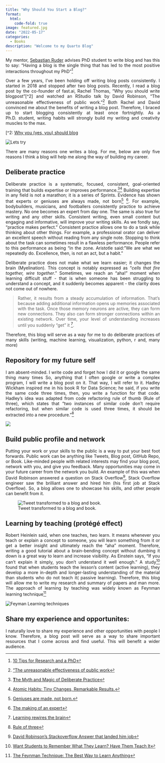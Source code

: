 ```yaml
---
title: "Why Should You Start a Blog?"
format:
  html:
    code-fold: true
image: featured.jpg
date: "2022-05-17"
categories:   
  - Books
description: "Welcome to my Quarto Blog"
---
```


My mentor, [Sebastian Ruder](https://ruder.io) advises PhD student to write blog and has this to say: "Having a blog is the single thing that has led to the most positive interactions throughout my PhD"[^1]

[^1]: [10 Tips for Research and a PhD](https://ruder.io/10-tips-for-research-and-a-phd/index.html#6-write-a-blog-)

Over a few years, I've been holding off writing blog posts consistently. I started in 2018 and stopped after two blog posts. Recently, I read a blog post by the co-founder of fast.ai, Rachel Thomas, "Why you should write blogpost"[^2] and watched an RStudio talk by David Robinson, "The unreasonable effectiveness of public work."[^3] Both Rachel and David convinced me about the benefits of writing a blog post. Therefore, I braced up to start blogging consistently at least once fortnightly. As a Ph.D. student, writing habits will strongly build my writing and creativity muscles to the max.

[^2: [Why you (yes, you) should blog](https://medium.com/@racheltho/why-you-yes-you-should-blog-7d2544ac1045)

[^3]: ["The unreasonable effectiveness of public work](https://www.youtube.com/watch?v=th79W4rv67g&ab_channel=RStudio)

![](lets-try.jpg "Lets try")

There are many reasons one writes a blog. For me, below are only five reasons I think a blog will help me along the way of building my career.

## Deliberate practice

Deliberate practice is a systematic, focused, consistent, goal-oriented training that builds expertise or improves performance.[^4][^5] Building expertise in any field is not a marathon; it is a series of Sprints. Evidence has shown that experts or geniuses are always made, not born[^6] [^7]. For example, bodybuilders, musicians, and footballers consistently practice to achieve mastery. No one becomes an expert from day one. The same is also true for writing and any other skills. Consistent writing, even small content but engaging and informative, will improve your writing skills. As we fondly say, "practice makes perfect." Consistent practice allows one to do a task while thinking about other things. For example, a professional orator can deliver an excellent speech without reading from any single note. Stopping to think about the task can sometimes result in a flawless performance. People refer to this performance as being "in the zone. Aristotle said: "We are what we repeatedly do. Excellence, then, is not an act, but a habit." 

[^4]: [**T**he Myth and Magic of Deliberate Practice](https://jamesclear.com/deliberate-practice-myth)

[^5]: [Atomic Habits: Tiny Changes, Remarkable Results.](https://jamesclear.com/atomic-habits)

[^6]: [Geniuses are made, not born.](https://en.wikipedia.org/wiki/L%C3%A1szl%C3%B3_Polg%C3%A1r)

[^7]: [The making of an expert](https://hbr.org/2007/07/the-making-of-an-expert "The making of an expert from Havard Business Review")

Deliberate practice does not make what we learn easier; it changes the brain (Myelination). This concept is notably expressed as "*cells that fire together, wire together*." Sometimes, we reach an "aha!" moment when learning difficult stuff - that is when someone has been struggling to understand a concept, and it suddenly becomes apparent - the clarity does not come out of nowhere.

> Rather, it results from a steady accumulation of information. That's because adding additional information opens up memories associated with the task. Once those memory neurons are active, they can form new connections. They also can form stronger connections within an existing network. Over time, your level of understanding increases until you suddenly "get" it [^8].

[^8]: [Learning rewires the brain](https://www.sciencenewsforstudents.org/article/learning-rewires-brain)

Therefore, this blog will serve as a way for me to do deliberate practices of many skills (writing, machine learning, visualization, python, r and, many more)



## Repository for my future self

I am absent-minded. I write code and forget how I did it or google the same thing many times So, anything that I often google or write a complex program, I will write a blog post on it. That way, I will refer to it. Hadley Wickham inspired me in his book R for Data Science; he said, if you write the same code three times, then, you write a function for that code. Hadley's idea was adapted from code refactoring rule of thumb (Rule of three), which states that "two instances of similar code don't require refactoring, but when similar code is used three times, it should be extracted into a new procedure."[^9]


[^9]: [Rule of three](https://en.wikipedia.org/wiki/Rule_of_three_(computer_programming)#)

![](write-blog.png)

## Build public profile and network

Putting your work or your skills to the public is a way to put your best foot forwards. Public work can be anything like Tweets, Blog post, GitHub Repo, or Book. Like-minded people with related interests may find your blog post, network with you, and give you feedback. Many opportunities may come in your future career from the network you build. An example of this was when David Robinson answered a question on Stack Overflow[^10], Stack Overflow engineer saw the brilliant answer and hired him (his first job at Stack Overflow). So, a blog allows one to showcase his skills, and other people can benefit from it.

[^10]: [David Robinson's Stackoverflow Answer that landed him job](https://stats.stackexchange.com/questions/47771/what-is-the-intuition-behind-beta-distribution)

![Tweet transformed to a blog and book.](book-davide.jpg "Tweet-Blog-Book")

## Learning by teaching (protégé effect)

Robert Heinlein said, when one teaches, two learn. It means whenever you teach or explain a concept to someone, you will learn something from it or get a better insight and ultimately reach the "aha" moment. Therefore, writing a good tutorial about a brain-bending concept without dumbing it down is a great way to learn and increase visibility. As Einstein says, "If you can't explain it simply, you don't understand it well enough." A study[^11] found that when students teach the lesson's content (active learning), they develop a more in-depth and longer-lasting understanding of the material than students who do not teach it( passive learning). Therefore, this blog will allow me to write my research and summary of papers and man more. The approach of learning by teaching was widely known as Feynman learning technique[^12]

[^11]: [Want Students to Remember What They Learn? Have Them Teach It](https://www.edsurge.com/news/2019-01-24-want-students-to-remember-what-they-learn-have-them-teach-it)

[^12]: [The Feynman Technique: The Best Way to Learn Anything](https://fs.blog/2012/04/feynman-technique/)

![](feyman.jpg "Feyman Learning techniques")

## Share my experience and opportunites:

I naturally love to share my experience and other opportunities with people I know. Therefore, a blog post will serve as a way to share important resources that I come across and find useful. This will benefit a wider audience.



<style>
body {
text-align: justify}
</style>


